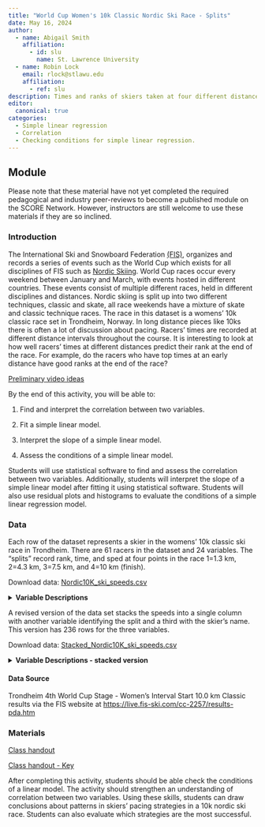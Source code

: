 ```yaml
---
title: "World Cup Women's 10k Classic Nordic Ski Race - Splits"
date: May 16, 2024
author:
  - name: Abigail Smith
    affiliation:
      - id: slu
        name: St. Lawrence University
  - name: Robin Lock
    email: rlock@stlawu.edu
    affiliation:
      - ref: slu
description: Times and ranks of skiers taken at four different distance points (1.3, 4.3, 7.5, and 10k) in a 10k classic race in Trondheim, Norway.
editor: 
  canonical: true
categories:
  - Simple linear regression
  - Correlation
  - Checking conditions for simple linear regression. 
---
```


## Module

Please note that these material have not yet completed the required pedagogical and industry peer-reviews to become a published module on the SCORE Network. However, instructors are still welcome to use these materials if they are so inclined.

### Introduction

The International Ski and Snowboard Federation [(FIS)](https://www.fis-ski.com/){target="_blank"}, organizes and records a series of events such as the World Cup which exists for all disciplines of FIS such as [Nordic Skiing](https://en.wikipedia.org/wiki/Nordic_skiing){target="_blank"}. World Cup races occur every weekend between January and March, with events hosted in different countries. These events consist of multiple different races, held in different disciplines and distances. Nordic skiing is split up into two different techniques, classic and skate, all race weekends have a mixture of skate and classic technique races. 
The race in this dataset is a womens' 10k classic race set in Trondheim, Norway. In long distance pieces like 10ks there is often a lot of discussion about pacing. Racers' times are recorded at different distance intervals throughout the course. It is interesting to look at how well racers' times at different distances predict their rank at the end of the race. For example, do the racers who have top times at an early distance have good ranks at the end of the race? 

[Preliminary video ideas](script.docx)

::: {.callout-note collapse="true" title="Learning Objectives" appearance="minimal"}
By the end of this activity, you will be able to:

1.  Find and interpret the correlation between two variables.

2.  Fit a simple linear model.

3.  Interpret the slope of a simple linear model.

4.  Assess the conditions of a simple linear model.
:::

::: {.callout-note collapse="true" title="Methods" appearance="minimal"}

Students will use statistical software to find and assess the correlation between two variables. Additionally, students will interpret the slope of a simple linear model after fitting it using statistical software. Students will also use residual plots and histograms to evaluate the conditions of a simple linear regression model. 
:::

### Data

Each row of the dataset represents a skier in the womens' 10k classic
ski race in Trondheim. There are 61 racers in the dataset and 24 variables.
The "splits" record rank, time, and sped at four points in the race 1=1.3 km, 2=4.3 km, 3=7.5 km, and 4=10 km (finish). 

Download data: [Nordic10K_ski_speeds.csv](Nordic10K_ski_speeds.csv)

<details>

<summary><b>Variable Descriptions</b></summary>

| Variable          | Description                      |
|-------------------|-----------------------------------------------------|
| Bib      | The bib number of the skier, which also represents the order they started in.                                              |
| Name     | The name of the skier.                                                                                                     |
| NSA      | The nation a skier is representing.                                                                                        |
| Rank1    | The rank or placement of skiers at the first distance interval.                                                            |
| Time1    | The skier's time at the first distance interval, measured in minutes.                                                      |
| Diff1    | The difference of time between each skier and the first place racer, at the first distance interval, measured in seconds.  |
| Dist1    | The distance of the first interval, measured in kilometers.                                                                |
| Rank2    | The rank or placement of skiers at the first distance interval.                                                            |
| Time2    | The skier's time at the first distance interval, measured in minutes.                                                      |
| Diff2    | The difference of time between each skier and the first place racer, at the second distance interval, measured in seconds. |
| Dist2    | The distance of the second interval, measured in kilometers.                                                               |
| Rank3    | The rank or placement of skiers at the third distance interval.                                                            |
| Time3    | The skier's time at the third distance interval, measured in minutes.                                                      |
| Diff3    | The difference of time between each skier and the first place racer, at the third distance interval, measured in seconds.  |
| Dist3    | The distance of the third interval, measured in kilometers.                                                                |
| Rank4    | The rank or placement of skiers at the fourth distance interval.                                                           |
| Time4    | The skier's time at the fourth distance interval, measured in minutes.                                                     |
| Diff4    | The difference of time between each skier and the first place racer, at the fourth distance interval, measured in seconds. |
| Dist4    | The distance of the fourth interval, measured in kilometers.                                                               |
| Event    | The FIS code assigned to the event.                                                                                        |
| Speed1   | Speed (km/min) over the first split (1.3K)       |
| Speed1   | Speed (km/min) over the second split (1.3K-4.3K)       |
| Speed1   | Speed (km/min) over the third split (4.3K-7.5K)       |
| Speed1   | Speed (km/min) over the fourth split (7.5K-10K)       |

</details>

A revised version of the data set stacks the speeds into a single column with another variable identifying the split and a third with the skier's name.  This version has 236 rows for the three variables. 

Download data: [Stacked_Nordic10K_ski_speeds.csv](Stacked_Nordic10K_ski_speeds.csv)

<details>
<summary><b>Variable Descriptions - stacked version</b></summary>

| Variable          | Description                      |
|-------------------|-----------------------------------------------------|
| Speed      | Speed over the split (km/minute)            |
| SpeedInterval |  Spped1, Spped2, Spped3, or Speed4   |
| Name |  The name of the skier            |                                           
</details>

#### Data Source

Trondheim 4th World Cup Stage - Women's Interval Start 10.0 km Classic results via the FIS website at  <https://live.fis-ski.com/cc-2257/results-pda.htm>

### Materials

[Class handout](113_ski_worksheet.docx)

[Class handout - Key](113_ski_worksheet_key.docx)



::: {.callout-note collapse="true" title="Conclusion" appearance="minimal"}

After completing this activity, students should be able check the conditions of a linear model. The activity should strengthen an understanding of correlation between two variables. Using these skills, students can draw conclusions about patterns in skiers' pacing strategies in a 10k nordic ski race. Students can also evaluate which strategies are the most successful. 

:::


